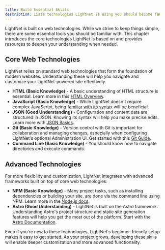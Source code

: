 ```yaml
---
title: Build Essential Skills
description: Lists technologies LightNet is using you should become familiar with.
---
```


LightNet is built on web technologies. While we strive to keep things simple, there are some essential tools you should be familiar with. This chapter introduces the core technologies LightNet is based on and provides resources to deepen your understanding when needed.

## Core Web Technologies

LightNet relies on standard web technologies that form the foundation of modern websites. Understanding these will help you navigate and customize your LightNet-powered site effectively.

- **HTML (Basic Knowledge)** - A basic understanding of HTML structure is essential. Learn more in this [HTML Overview](https://web.dev/learn/html/overview).
- **JavaScript (Basic Knowledge)** - While LightNet doesn't require complex JavaScript, being [familiar with its syntax](https://developer.mozilla.org/en-US/docs/Learn_web_development/Getting_started/Your_first_website/Adding_interactivity) will be beneficial.
- **JSON (Good Understanding)** - Configuration and content data are structured in JSON. Knowing its syntax will help you make precise edits. Learn more with [JSON Basics](https://learnxinyminutes.com/json/).
- **Git (Basic Knowledge)** - Version control with Git is important for collaboration and managing changes, especially when configuring LightNet's optional Administration UI. Get started with this [Git Guide](https://www.baeldung.com/ops/git-guide).
- **Command Line (Basic Knowledge)** - You should know how to navigate directories and execute commands.

## Advanced Technologies

For more flexibility and customization, LightNet integrates with advanced frameworks built on top of core web technologies:

- **NPM (Basic Knowledge)** - Many project tasks, such as installing dependencies or building your site, are done via the command line using NPM. Learn more in the [Node.js docs](https://nodejs.org/en/learn/getting-started/an-introduction-to-the-npm-package-manager).
- **Astro (Good Understanding)** - LightNet is built on the Astro framework. Understanding Astro's project structure and static site generation features will help you get the most out of the platform. Start with the [Astro Documentation](https://docs.astro.build/en/getting-started/).

Even if you're new to these technologies, LightNet's beginner-friendly setup makes it easy to get started. As your project grows, developing these skills will enable deeper customization and more advanced functionality.

